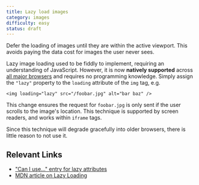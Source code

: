 ```yaml
---
title: Lazy load images
category: images
difficulty: easy
status: draft
---
```


Defer the loading of images until they are within the active viewport. This avoids paying the data cost for images the user never sees.

Lazy image loading used to be fiddly to implement, requiring an understanding of JavaScript. However, it is now **natively supported** across [all major browsers](https://caniuse.com/loading-lazy-attr) and requires no programming knowledge. Simply assign the `"lazy"` property to the `loading` attribute of the `img` tag, e.g.

```
<img loading="lazy" src="/foobar.jpg" alt="bar baz" />
```

This change ensures the request for `foobar.jpg` is only sent if the user scrolls to the image's location. This technique is supported by screen readers, and works within `iframe` tags.

Since this technique will degrade gracefully into older browsers, there is little reason to not use it.

## Relevant Links

- ["Can I use..." entry for lazy attributes](https://caniuse.com/loading-lazy-attr)
- [MDN article on Lazy Loading](https://developer.mozilla.org/en-US/docs/Web/Performance/Lazy_loading)
